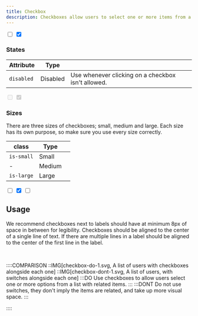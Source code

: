 ```yaml
---
title: Checkbox
description: Checkboxes allow users to select one or more items from a set.
---
```


<Preview center>
  <input type="checkbox" />
  <input type="checkbox" checked />
</Preview>

### States

| Attribute  | Type     |                                                    |
| ---------- | -------- | -------------------------------------------------- |
| `disabled` | Disabled | Use whenever clicking on a checkbox isn't allowed. |

<Preview center>
  <input type="checkbox" disabled /> <input type="checkbox" checked disabled />
</Preview>

### Sizes

There are three sizes of checkboxes; small, medium and large. Each size has its own purpose, so make sure you use every size correctly.

| class      | Type   |             |
| ---------- | ------ | ----------- |
| `is-small` | Small  |             |
| -          | Medium |             |
| `is-large` | Large  |             |

<Preview center>
  <div class="u-flex u-flex-vertical u-gap-16 ">
    <div class="u-flex u-gap-16 u-main-center u-cross-center">
      <input type="checkbox" class="is-small" />
      <input type="checkbox" checked />
      <input type="checkbox" class="is-large" />
    </div>
  </div>
</Preview>

## Usage

We recommend checkboxes next to labels should have at minimum 8px of space in between for legibility. Checkboxes should be aligned to the center of a single line of text. If there are multiple lines in a label should be aligned to the center of the first line in the label.

<br />

::::COMPARISON
::IMG[checkbox-do-1.svg, A list of users with checkboxes alongside each one]
::IMG[checkbox-dont-1.svg, A list of users, with switches alongside each one]
:::DO
Use checkboxes to allow users select one or more options from a list with related items.
:::
:::DONT
Do not use switches, they don't imply the items are related, and take up more visual space.
:::

::::
